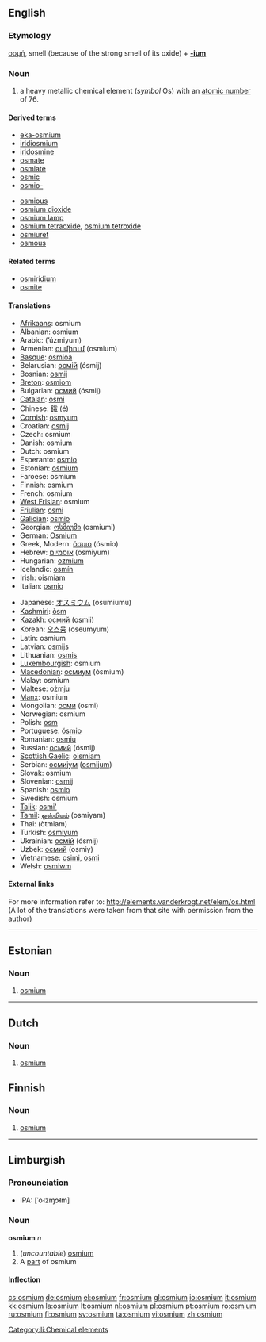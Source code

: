 {{also|Osmium}}
==English==
{{elements|Os|rhenium|Re|iridium|Ir}}

===Etymology===
{{Gr.}} [[οσμή]], smell (because of the strong smell of its oxide) + '''[[-ium]]'''

===Noun===
{{en-noun|-}}
{{wikipedia}}

# a heavy metallic chemical element (''symbol'' Os) with an [[atomic number]] of 76.

====Derived terms====
{{top2}}
* [[eka-osmium]]
* [[iridiosmium]]
* [[iridosmine]]
* [[osmate]]
* [[osmiate]]
* [[osmic]]
* [[osmio-]]
{{mid2}}
* [[osmious]]
* [[osmium dioxide]]
* [[osmium lamp]]
* [[osmium tetraoxide]], [[osmium tetroxide]]
* [[osmiuret]]
* [[osmous]]
{{bottom}}

====Related terms====
* [[osmiridium]]
* [[osmite]]

====Translations====
{{top}}
* [[Afrikaans]]: osmium
* Albanian: osmium
* Arabic: {{Arab|[[ازميوم]]}} (’úzmiyum) {{m}}
* Armenian: [[օսմիում]] (osmium)
* [[Basque]]: [[osmioa]]
* Belarusian: [[осмiй]] (ósmij) {{m}}
* Bosnian: [[osmij]]
* [[Breton]]: [[osmiom]]
* Bulgarian: [[осмий]] (ósmij) {{m}}
* [[Catalan]]: [[osmi]]
* Chinese: [[鋨]] (é)
* [[Cornish]]: [[osmyum]]
* Croatian: [[osmij]]
* Czech: osmium
* Danish: osmium
* Dutch: osmium {{n}}
* Esperanto: [[osmio]]
* Estonian: [[#Estonian|osmium]]
* Faroese: osmium
* Finnish: osmium
* French: osmium {{m}}
* [[West Frisian]]: osmium
* [[Friulian]]: [[osmi]]
* [[Galician]]: [[osmio]]
* Georgian: [[ოსმიუმი]] (osmiumi)
* German: [[Osmium]] {{n}}
* Greek, Modern: [[όσμιο]] (ósmio) {{n}}
* Hebrew: [[אוסמיום]] (osmiyum)
* Hungarian: [[ozmium]]
* Icelandic: [[osmín]]
* Irish: [[oismiam]]
* Italian: [[osmio]] {{m}}
{{mid}}
* Japanese: [[オスミウム]] (osumiumu)
* [[Kashmiri]]: [[òsm]]
* Kazakh: [[осмий]] (osmii)
* Korean: [[오스뮴]] (oseumyum)
* Latin: osmium
* Latvian: [[osmijs]]
* Lithuanian: [[osmis]]
* [[Luxembourgish]]: osmium
* [[Macedonian]]: [[осмиум]] (ósmium) {{m}}
* Malay: osmium
* Maltese: [[ożmju]]
* [[Manx]]: osmium
* Mongolian: [[осми]] (osmi)
* Norwegian: osmium
* Polish: [[osm]] {{m}}
* Portuguese: [[ósmio]] {{m}}
* Romanian: [[osmiu]] {{n}}
* Russian: [[осмий]] (ósmij) {{m}}
* [[Scottish Gaelic]]: [[oismiam]]
* Serbian: [[осмиjум]] ([[osmijum]]) {{m}}
* Slovak: osmium
* Slovenian: [[osmij]]
* Spanish: [[osmio]] {{m}}
* Swedish: osmium
* [[Tajik]]: [[osmi']]
* [[Tamil]]: [[ஒஸ்மியம்]] (osmiyam)
* Thai: {{Thai|[[ออสเมียม]]}} (òtmiam)
* Turkish: [[osmiyum]]
* Ukrainian: [[осмiй]] (ósmij) {{m}}
* Uzbek: [[осмий]] (osmiy)
* Vietnamese: [[osimi]], [[osmi]]
* Welsh: [[osmiwm]]
{{bottom}}

====External links====
For more information refer to:
http://elements.vanderkrogt.net/elem/os.html
(A lot of the translations were taken from that site with permission from the author)

----

==Estonian==

===Noun===
{{infl|et|noun}}

# {{element|lang=et}} [[#English|osmium]]

----

==Dutch==
{{wikipedia|lang=nl}}

===Noun===
{{infl|nl|noun}}
# {{element|lang=nl}} [[#English|osmium]]

==Finnish==
{{wikipedia|lang=fi}}

===Noun===
{{fi-noun}}

# {{element|lang=fi}} [[#English|osmium]]

----

== Limburgish ==
=== Pronounciation ===
* IPA: [ˈo˧zɱɔ˧m]

=== Noun ===
'''osmium''' ''n''
# (''uncountable'') [[osmium#English|osmium]] 
# A [[part]] of osmium

==== Inflection ====
{{li-noun-um|osmi}}

[[Category:li:Chemical elements]]


[[cs:osmium]]
[[de:osmium]]
[[el:osmium]]
[[fr:osmium]]
[[gl:osmium]]
[[io:osmium]]
[[it:osmium]]
[[kk:osmium]]
[[la:osmium]]
[[lt:osmium]]
[[nl:osmium]]
[[pl:osmium]]
[[pt:osmium]]
[[ro:osmium]]
[[ru:osmium]]
[[fi:osmium]]
[[sv:osmium]]
[[ta:osmium]]
[[vi:osmium]]
[[zh:osmium]]